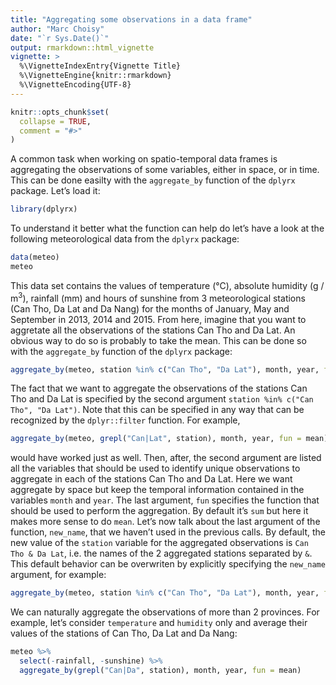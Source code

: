 ```yaml
---
title: "Aggregating some observations in a data frame"
author: "Marc Choisy"
date: "`r Sys.Date()`"
output: rmarkdown::html_vignette
vignette: >
  %\VignetteIndexEntry{Vignette Title}
  %\VignetteEngine{knitr::rmarkdown}
  %\VignetteEncoding{UTF-8}
---
```


```r
knitr::opts_chunk$set(
  collapse = TRUE,
  comment = "#>"
)
```

A common task when working on spatio-temporal data frames is aggregating the
observations of some variables, either in space, or in time. This can be done
easilty with the `aggregate_by` function of the `dplyrx` package. Let's load it:

```r
library(dplyrx)
```

To understand it better what the function can help do let's have a  look at the
following meteorological data from the `dplyrx` package:

```r
data(meteo)
meteo
```

This data set contains the values of temperature (°C), absolute humidity
(g / m$^3$), rainfall (mm) and hours of sunshine from 3 meteorological stations
(Can Tho, Da Lat and Da Nang) for the months of January, May and September in
2013, 2014 and 2015. From here, imagine that you want to aggretate all the
observations of the stations Can Tho and Da Lat. An obvious way to do so is
probably to take the mean. This can be done so with the `aggregate_by` function
of the `dplyrx` package:

```r
aggregate_by(meteo, station %in% c("Can Tho", "Da Lat"), month, year, fun = mean)
```

The fact that we want to aggregate the observations of the stations Can Tho and
Da Lat is specified by the second argument `station %in% c("Can Tho", "Da Lat")`.
Note that this can be specified in any way that can be recognized by the
`dplyr::filter` function. For example,

```r
aggregate_by(meteo, grepl("Can|Lat", station), month, year, fun = mean)
```

would have worked just as well. Then, after, the second argument are listed all
the variables that should be used to identify unique observations to aggregate
in each of the stations Can Tho and Da Lat. Here we want aggregate by space but
keep the temporal information contained in the variables `month` and `year`. The
last argument, `fun` specifies the function that should be used to perform the
aggregation. By default it's `sum` but here it makes more sense to do `mean`.
Let's now talk about the last argument of the function, `new_name`, that we
haven't used in the previous calls. By default, the new value of the `station`
variable for the aggregated observations is `Can Tho & Da Lat`, i.e. the names
of the 2 aggregated stations separated by `&`. This default behavior can be
overwriten by explicitly specifying the `new_name` argument, for example:

```r
aggregate_by(meteo, station %in% c("Can Tho", "Da Lat"), month, year, fun = mean, new_name = "mean of CT and DL")
```

We can naturally aggregate the observations of more than 2 provinces. For
example, let's consider `temperature` and `humidity` only and average their
values of the stations of Can Tho, Da Lat and Da Nang:

```r
meteo %>%
  select(-rainfall, -sunshine) %>% 
  aggregate_by(grepl("Can|Da", station), month, year, fun = mean)
```

